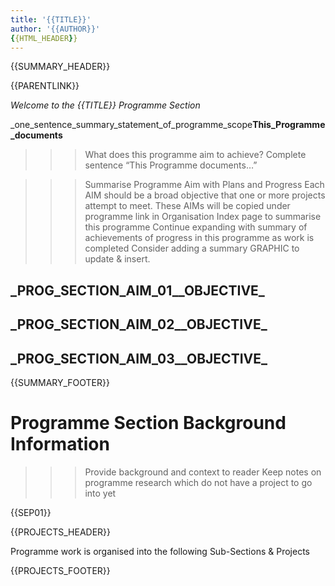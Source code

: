 ```yaml
---
title: '{{TITLE}}'
author: '{{AUTHOR}}'
{{HTML_HEADER}}
---
```




{{SUMMARY_HEADER}}


{{PARENTLINK}}



*Welcome to the {{TITLE}} Programme Section*


_one_sentence_summary_statement_of_programme_scope__This_Programme_documents__


>>> What does this programme aim to achieve?  Complete sentence "This Programme documents..."


>>> Summarise Programme Aim with Plans and Progress
>>> Each AIM should be a broad objective that one or more projects attempt to meet.
>>> These AIMs will be copied under programme link in Organisation Index page to summarise this programme
>>> Continue expanding with summary of achievements of progress in this programme as work is completed
>>> Consider adding a summary GRAPHIC to update & insert.



## _PROG_SECTION_AIM_01__OBJECTIVE_






## _PROG_SECTION_AIM_02__OBJECTIVE_






## _PROG_SECTION_AIM_03__OBJECTIVE_






{{SUMMARY_FOOTER}}



# Programme Section Background Information



>>> Provide background and context to reader
>>> Keep notes on programme research which do not have a project to go into yet


{{SEP01}}



{{PROJECTS_HEADER}}


Programme work is organised into the following Sub-Sections & Projects



{{PROJECTS_FOOTER}}



